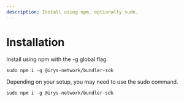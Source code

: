 ```yaml
---
description: Install using npm, optionally sudo.
---
```


# Installation

Install using npm with the -g global flag. 

```console
sudo npm i -g @irys-network/bundler-sdk
```

Depending on your setup, you may need to use the sudo command.

```console
sudo npm i -g @irys-network/bundler-sdk
```
